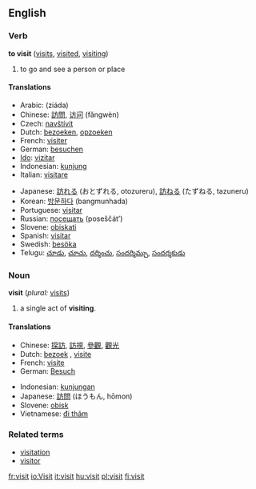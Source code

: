 ==English==

{{rank|immediately|trees|filled|637|visit|follow|chance|happened}}

===Verb===
'''to visit''' ([[visits]], [[visited]], [[visiting]])
# to go and see a person or place

====Translations====
{{top}}
*Arabic: {{ARchar|[[زيادة]]}} (ziáda) {{f}}
*Chinese: [[訪問]], [[访问]] (fǎngwèn)
*Czech: [[navštívit]]
*Dutch: [[bezoeken]], [[opzoeken]]
*French: [[visiter]]
*German: [[besuchen]]
*[[Ido]]: [[vizitar]]
*Indonesian: [[kunjung]]
*Italian: [[visitare]]
{{mid}}
*Japanese: [[訪れる]] (おとずれる, otozureru), [[訪ねる]] (たずねる, tazuneru)
*Korean: [[방문하다]] (bangmunhada)
*Portuguese: [[visitar]]
*Russian: [[посещать]] (poseščát’)
*Slovene: [[obiskati]]
*Spanish: [[visitar]]
*Swedish: [[besöka]]
*Telugu: [[చూడు]], [[చూచు]], [[దర్శించు]], [[సందర్శిమ్చు]], [[సందర్శకుడు]]
{{bottom}}

===Noun===
'''visit''' (''plural:'' [[visits]])

# a single act of '''visiting'''.

====Translations====
{{top}}
*Chinese: [[探訪]], [[訪視]], [[參觀]], [[觀光]]
*Dutch: [[bezoek]] {{n}}, [[visite]] {{f}}
*French: [[visite]] {{f}}
*German: [[Besuch]] {{m}}
{{mid}}
*Indonesian: [[kunjung|kunjungan]]
*Japanese: [[訪問]] (ほうもん, hōmon)
*Slovene: [[obisk]] {{m}}
*Vietnamese: [[đi thăm]]
{{bottom}}

===Related terms===
*[[visitation]]
*[[visitor]]

[[fr:visit]]
[[io:Visit]]
[[it:visit]]
[[hu:visit]]
[[pl:visit]]
[[fi:visit]]